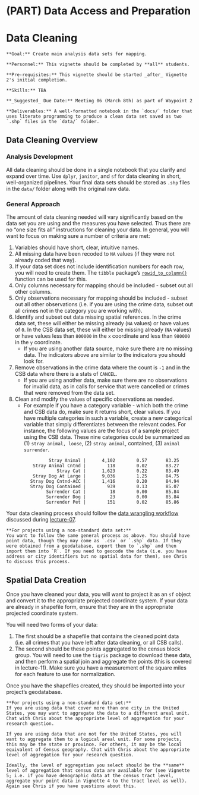 # (PART) Data Access and Preparation {-}

# Data Cleaning

```block
**Goal:** Create main analysis data sets for mapping.
```

```block
**Personnel:** This vignette should be completed by **all** students. 
```

```block
**Pre-requisites:** This vignette should be started _after_ Vignette 2's initial completion.
```

```block
**Skills:** TBA
```

```block
**_Suggested_ Due Date:** Meeting 06 (March 8th) as part of Waypoint 2
```

```block
**Deliverables:** A well-formatted notebook in the `docs/` folder that uses literate programming to produce a clean data set saved as two `.shp` files in the `data/` folder.
```

## Data Cleaning Overview

### Analysis Development

All data cleaning should be done in a single notebook that you clarify and expand over time. Use `dplyr`, `janitor`, and `sf` for data cleaning in short, well-organized pipelines. Your final data sets should be stored as `.shp` files in the `data/` folder along with the original raw data.

### General Approach

The amount of data cleaning needed will vary significantly based on the data set you are using and the measures you have selected. Thus there are no "one size fits all" instructions for cleaning your data. In general, you will want to focus on making sure a number of criteria are met:

1. Variables should have short, clear, intuitive names.
2. All missing data have been recoded to `NA` values (if they were not already coded that way).
3. If your data set does not include identification numbers for each row, you will need to create them. The `tibble` package's [`rowid_to_column()`](https://tibble.tidyverse.org/reference/rownames.html) function can be used for this.
4. Only columns necessary for mapping should be included - subset out all other columns.
5. Only observations necessary for mapping should be included - subset out all other observations (i.e. if you are using the crime data, subset out all crimes not in the category you are working with).
6. Identify and subset out data missing spatial references. In the crime data set, these will either be missing already (`NA` values) or have values of `0`. In the CSB data set, these will either be missing already (`NA` values) or have values less than `800000` in the `x` coordinate and less than `980000` in the `y` coordinate.
    * If you are using another data source, make sure there are no missing data. The indicators above are similar to the indicators you should look for.
7. Remove observations in the crime data where the count is `-1` and in the CSB data where there is a stats of `CANCEL`. 
    * If you are using another data, make sure there are no observations for invalid data, as in calls for service that were cancelled or crimes that were removed from the data set.
8. Clean and modify the values of specific observations as needed. 
    * For example if you have a category variable - which both the crime and CSB data do, make sure it returns short, clear values. If you have multiple categories in such a variable, create a new categorical variable that simply differentiates between the relevant codes. For instance, the following values are the focus of a sample project using the CSB data. These nine categories could be summarized as (1) `stray animal, loose`, (2) `stray animal`, contained, (3) `animal surrender`.

```
                Stray Animal |      4,102        0.57       83.25
          Stray Animal Cntnd |        118        0.02       83.27
                   Stray Cat |      1,623        0.22       83.49
          Stray Dog At Large |      9,036        1.25       84.75
         Stray Dog Cntnd-ACC |      1,416        0.20       84.94
         Stray Dog Contained |        939        0.13       85.07
               Surrender Cat |         18        0.00       85.84
               Surrender Dog |         23        0.00       85.84
               Surrender Pet |        151        0.02       85.86
```

Your data cleaning process should follow the [data wrangling workflow](https://github.com/slu-soc5650/lecture-07/blob/master/handouts/wranglingWorkflow.pdf) discussed during [lecture-07](https://slu-soc5650.github.io/docs/lecture-07/).

```block
**For projects using a non-standard data set:**
You want to follow the same general process as above. You should have point data, though they may come as `.csv` or `.shp` data. If they were obtained from a geodatabase, export them to `.shp` and then import them into `R`. If you need to geocode the data (i.e. you have address or city identifiers but no spatial data for them), see Chris to discuss this process.
```

## Spatial Data Creation
Once you have cleaned your data, you will want to project it as an `sf` object and convert it to the appropriate projected coordinate system. If your data are already in shapefile form, ensure that they are in the appropriate projected coordinate system. 

You will need two forms of your data: 

1. The first should be a shapefile that contains the cleaned point data (i.e. all crimes that you have left after data cleaning, or all CSB calls). 
2. The second should be these points aggregated to the census block group. You will need to use the `tigris` package to download these data, and then perform a spatial join and aggregate the points (this is covered in lecture-11). Make sure you have a measurement of the square miles for each feature to use for normalization.

Once you have the shapefiles created, they should be imported into your project's geodatabase.

```block
**For projects using a non-standard data set:**
If you are using data that cover more than one city in the United States, you may want to aggregate the data to a different areal unit. Chat with Chris about the appropriate level of aggregation for your research question.

If you are using data that are not for the United States, you will want to aggregate them to a logical areal unit. For some projects, this may be the state or province. For others, it may be the local equivalent of Census geography. Chat with Chris about the appropriate level of aggregation for your research question.

Ideally, the level of aggregation you select should be the **same** level of aggregation that census data are available for (see Vignette 5; i.e. if you have demographic data at the census tract level, aggregate your point data in Vignette 4 to the tract level as well). Again see Chris if you have questions about this.
```
